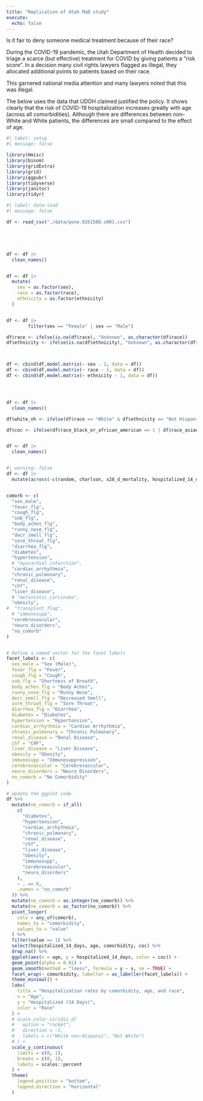 ```yaml
---
title: "Replication of Utah MaB study"
execute: 
  echo: false
---
```

Is it fair to deny someone medical treatment because of their race?

During the COVID-19 pandemic, the Utah Department of Health decided to triage a scarce (but effective) treatment for COVID by giving patients a "risk score".  In a decision many civil rights lawyers flagged as illegal, they allocated additional points to patients based on their race.

This garnered national media attention and many lawyers noted that this was illegal.

The below uses the data that UDOH claimed justified the policy. It shows clearly that the risk of COVID-19 hospitalization increases greatly with age (across all comorbidities).  Although there are differences between non-White and White patients, the differences are small compared to the effect of age.  

```r
#| label: setup
#| message: false

library(Hmisc)
library(binom)
library(gridExtra)
library(grid)
library(ggpubr)
library(tidyverse)
library(janitor)
library(tidyr)

```


```r
#| label: data-load
#| message: false

df <- read_csv("./data/pone.0261508.s001.csv")





df <- df |> 
  clean_names()


df <- df |>
  mutate(
    sex = as.factor(sex),
    race = as.factor(race),
    ethnicity = as.factor(ethnicity)
  )


df <- df |> 
        filter(sex == "Female" | sex == "Male") 

df$race <- ifelse(is.na(df$race), "Unknown", as.character(df$race))
df$ethnicity <- ifelse(is.na(df$ethnicity), "Unknown", as.character(df$ethnicity))



df <- cbind(df,model.matrix(~ sex - 1, data = df))
df <- cbind(df,model.matrix(~ race - 1, data = df))
df <- cbind(df,model.matrix(~ ethnicity - 1, data = df))




df <- df |>
  clean_names()

df$white_nh <- ifelse(df$race == "White" & df$ethnicity == "Not Hispanic, Latino, or Spanish Origin", 1, 0)

df$coc <- ifelse(df$race_black_or_african_american == 1 | df$race_asian ==1 | df$race_american_indian_or_alaska_native == 1 | df$race_multiple == 1 | df$race_native_hawaiian_or_pacific_islander == 1 | df$ethnicity_hispanic_latino_or_spanish_origin == 1, 1, 0)


df <- df |>
  clean_names()



```

```r
#| warning: false
df <- df |>
  mutate(across(-c(random, charlson, x28_d_mortality, hospitalized_14_days, age), as.factor))


comorb <- c(
  "sex_male",
  "fever_flg",             
  "cough_flg",             
  "sob_flg",               
  "body_aches_flg",       
  "runny_nose_flg",        
  "decr_smell_flg",        
  "sore_throat_flg",       
  "diarrhea_flg",         
  "diabetes",              
  "hypertension",          
  # "myocardial_infarction", 
  "cardiac_arrhythmia",   
  "chronic_pulmonary",     
  "renal_disease",         
  "chf",                   
  "liver_disease",        
  # "metastatic_carcinoma",  
  "obesity",               
#  "transplant_flag",      
  # "immunosupp",            
  "cerebrovascular",       
  "neuro_disorders",
  "no_comorb"
)


# Define a named vector for the facet labels
facet_labels <- c(
  sex_male = "Sex (Male)",
  fever_flg = "Fever",
  cough_flg = "Cough",
  sob_flg = "Shortness of Breath",
  body_aches_flg = "Body Aches",
  runny_nose_flg = "Runny Nose",
  decr_smell_flg = "Decreased Smell",
  sore_throat_flg = "Sore Throat",
  diarrhea_flg = "Diarrhea",
  diabetes = "Diabetes",
  hypertension = "Hypertension",
  cardiac_arrhythmia = "Cardiac Arrhythmia",
  chronic_pulmonary = "Chronic Pulmonary",
  renal_disease = "Renal Disease",
  chf = "CHF",
  liver_disease = "Liver Disease",
  obesity = "Obesity",
  immunosupp = "Immunosuppression",
  cerebrovascular = "Cerebrovascular",
  neuro_disorders = "Neuro Disorders",
  no_comorb = "No Comorbidity"
)

# Update the ggplot code
df %>%
  mutate(no_comorb = if_all(
    c(
      "diabetes",
      "hypertension",
      "cardiac_arrhythmia",
      "chronic_pulmonary",
      "renal_disease",
      "chf",
      "liver_disease",
      "obesity",
      "immunosupp",
      "cerebrovascular",
      "neuro_disorders"
    ),
    ~ . == 0,
    .names = "no_comorb"
  )) %>%
  mutate(no_comorb = as.integer(no_comorb)) %>%
  mutate(no_comorb = as_factor(no_comorb)) %>%
  pivot_longer(
    cols = any_of(comorb),
    names_to = "comorbidity",
    values_to = "value"
  ) %>%
  filter(value == 1) %>%
  select(hospitalized_14_days, age, comorbidity, coc) %>%
  drop_na() %>%
  ggplot(aes(x = age, y = hospitalized_14_days, color = coc)) +
  geom_point(alpha = 0.01) +
  geom_smooth(method = "loess", formula = y ~ x, se = TRUE) +
  facet_wrap(~ comorbidity, labeller = as_labeller(facet_labels)) +
  theme_minimal() +
  labs(
    title = "Hospitalization rates by comorbidity, age, and race",
    x = "Age",
    y = "Hospitalized (14 Days)",
    color = "Race"
  ) +
  # scale_color_viridis_d(
  #   option = "rocket",
  #   direction = -1,
  #   labels = c("White non-Hispanic", "Not White")
  # ) +
  scale_y_continuous(
    limits = c(0, 1),
    breaks = c(0, 1),
    labels = scales::percent
  ) +
  theme(
    legend.position = "bottom",
    legend.direction = "horizontal"
  )




```
